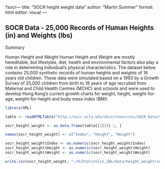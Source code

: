 ?socr---
title: "SOCR height weight data"
author: "Martin Summer"
format: html
editor: visual
---

## SOCR Data - 25,000 Records of Human Heights (in) and Weights (lbs)

Summary

Human Height and Weight Human Height and Weight are mostly hereditable, but lifestyles, diet, health and environmental factors also play a role in determining individual's physical characteristics. The dataset below contains 25,000 synthetic records of human heights and weights of 18 years old children. These data were simulated based on a 1993 by a Growth Survey of 25,000 children from birth to 18 years of age recruited from Maternal and Child Health Centres (MCHC) and schools and were used to develop Hong Kong's current growth charts for weight, height, weight-for-age, weight-for-height and body mass index (BMI).

```r
library(XML)

table <- readHTMLTable("http://socr.ucla.edu/docs/resources/SOCR_Data/SOCR_Data_Dinov_020108_HeightsWeights.html")

socr_height_weight <- as.data.frame(table[[1]])[-1, ]

names(socr_height_weight) <- c("Index", "Height", "Weight")

socr_height_weight$Index <- as.numeric(socr_height_weight$Index)
socr_height_weight$Height <- as.numeric(socr_height_weight$Height)
socr_height_weight$Weight <- as.numeric(socr_height_weight$Weight)

write.csv(socr_height_weight, "~/R/Statistics_JWL/data/height_weight/socr_height_weight.csv")
```
